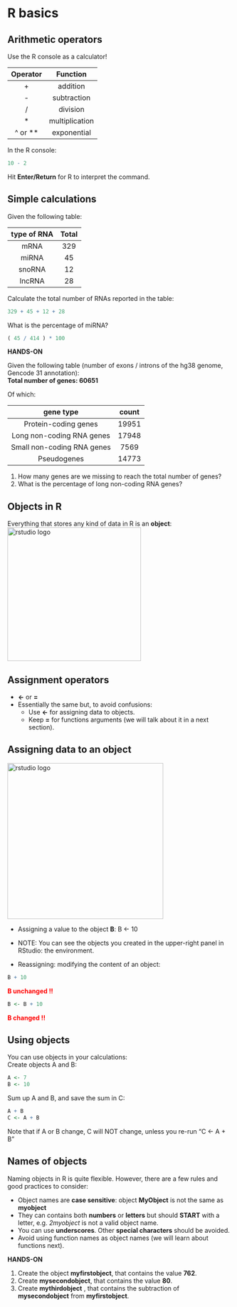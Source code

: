 # R basics

## Arithmetic operators

Use the R console as a calculator!

| Operator  | Function      |
|:--------: |:-------------:|
|     +     | addition      |
|     -     | subtraction   |
|     /     | division      |
|     *     | multiplication|
|  ^ or **  | exponential   |

In the R console:
```r
10 - 2
```
Hit **Enter/Return** for R to interpret the command.

## Simple calculations

Given the following table:

| type of RNA | Total   |
| :---------: |:-------:|
| mRNA        | 329     |
| miRNA       | 45      |
| snoRNA      | 12      |
| lncRNA      | 28      |


Calculate the total number of RNAs reported in the table:
```r
329 + 45 + 12 + 28
```
What is the percentage of miRNA?
```r
( 45 / 414 ) * 100
```

**HANDS-ON**

Given the following table (number of exons / introns of the hg38 genome, Gencode 31 annotation):
<br>
**Total number of genes: 60651**

Of which:

| gene type | count |
| :---: | :---: |
| Protein-coding genes       | 19951      |
| Long non-coding RNA genes      | 17948      |
| Small non-coding RNA genes      | 7569      |
| Pseudogenes | 14773 |

1. How many genes are we missing to reach the total number of genes?
2. What is the percentage of long non-coding RNA genes?


## Objects in R

Everything that stores any kind of data in R is an **object**:
<br>
<img src="images/objects_box.png" alt="rstudio logo" width="300" align="middle"/>

## Assignment operators

+ **<-** or **=**
+ Essentially the same but, to avoid confusions:
  + Use **<-** for assigning data to objects.
  + Keep **=** for functions arguments (we will talk about it in a next section).

## Assigning data to an object

<img src="images/rsyntax1.png" alt="rstudio logo" width="350"/>

* Assigning a value to the object **B**:
B <- 10

* NOTE: You can see the objects you created in the upper-right panel in RStudio: the environment.

* Reassigning: modifying the content of an object:
```r
B + 10
```

<span style="color:red">**B unchanged !!**</span><br>
```r
B <- B + 10
```

<span style="color:red">**B changed !!**</span><br>

## Using objects

You can use objects in your calculations:
<br>
Create objects A and B:
```r
A <- 7
B <- 10
```

Sum up A and B, and save the sum in C:
```r
A + B
C <- A + B
```

Note that if A or B change, C will NOT change, unless you re-run "C <- A + B"


## Names of objects

Naming objects in R is quite flexible. However, there are a few rules and good practices to consider:

* Object names are **case sensitive**: object **MyObject** is not the same as **myobject**
* They can contains both **numbers** or **letters** but should **START** with a letter, e.g. *2myobject* is not a valid object name.
* You can use **underscores**. Other **special characters** should be avoided.
* Avoid using function names as object names (we will learn about functions next).


**HANDS-ON**

1. Create the object **myfirstobject**, that contains the value **762**.
2. Create **mysecondobject**, that contains the value **80**.
3. Create **mythirdobject** , that contains the subtraction of **mysecondobject** from **myfirstobject**.
